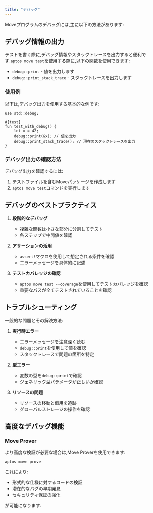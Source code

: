 ```yaml
---
title: "デバッグ"
---
```








Moveプログラムのデバッグには,主に以下の方法があります:

## デバッグ情報の出力

テストを書く際に,デバッグ情報やスタックトレースを出力すると便利です.`aptos move test`を使用する際に,以下の関数を使用できます:

- `debug::print` - 値を出力します
- `debug::print_stack_trace` - スタックトレースを出力します

### 使用例

以下は,デバッグ出力を使用する基本的な例です:

```move
use std::debug;

#[test]
fun test_with_debug() {
    let x = 42;
    debug::print(&x); // 値を出力
    debug::print_stack_trace(); // 現在のスタックトレースを出力
}
```

### デバッグ出力の確認方法

デバッグ出力を確認するには:

1. テストファイルを含むMoveパッケージを作成します
2. `aptos move test`コマンドを実行します

## デバッグのベストプラクティス

1. **段階的なデバッグ**
   - 複雑な関数は小さな部分に分割してテスト
   - 各ステップで中間値を確認

2. **アサーションの活用**
   - `assert!`マクロを使用して想定される条件を確認
   - エラーメッセージを具体的に記述

3. **テストカバレッジの確認**
   - `aptos move test --coverage`を使用してテストカバレッジを確認
   - 重要なパスが全てテストされていることを確認

## トラブルシューティング

一般的な問題とその解決方法:

1. **実行時エラー**
   - エラーメッセージを注意深く読む
   - `debug::print`を使用して値を確認
   - スタックトレースで問題の箇所を特定

2. **型エラー**
   - 変数の型を`debug::print`で確認
   - ジェネリック型パラメータが正しいか確認

3. **リソースの問題**
   - リソースの移動と借用を追跡
   - グローバルストレージの操作を確認

## 高度なデバッグ機能

### Move Prover

より高度な検証が必要な場合は,Move Proverを使用できます:

```shellscript
aptos move prove
```

これにより:

- 形式的な仕様に対するコードの検証
- 潜在的なバグの早期発見
- セキュリティ保証の強化

が可能になります.
